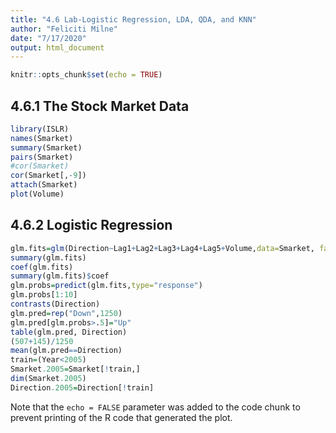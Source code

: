 ```yaml
---
title: "4.6 Lab-Logistic Regression, LDA, QDA, and KNN"
author: "Feliciti Milne"
date: "7/17/2020"
output: html_document
---
```


```r
knitr::opts_chunk$set(echo = TRUE)
```

## 4.6.1 The Stock Market Data
```r
library(ISLR)
names(Smarket)
summary(Smarket)
pairs(Smarket)
#cor(Smarket)
cor(Smarket[,-9])
attach(Smarket)
plot(Volume)
```

## 4.6.2 Logistic Regression
```r
glm.fits=glm(Direction~Lag1+Lag2+Lag3+Lag4+Lag5+Volume,data=Smarket, family=binomial)
summary(glm.fits)
coef(glm.fits)
summary(glm.fits)$coef
glm.probs=predict(glm.fits,type="response")
glm.probs[1:10]
contrasts(Direction)
glm.pred=rep("Down",1250)
glm.pred[glm.probs>.5]="Up"
table(glm.pred, Direction)
(507+145)/1250
mean(glm.pred==Direction)
train=(Year<2005)
Smarket.2005=Smarket[!train,]
dim(Smarket.2005)
Direction.2005=Direction[!train]
```




Note that the `echo = FALSE` parameter was added to the code chunk to prevent printing of the R code that generated the plot.

